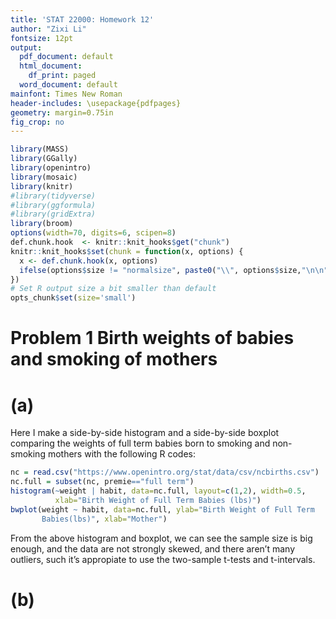 ```yaml
---
title: 'STAT 22000: Homework 12'
author: "Zixi Li"
fontsize: 12pt
output:
  pdf_document: default
  html_document:
    df_print: paged
  word_document: default
mainfont: Times New Roman
header-includes: \usepackage{pdfpages}
geometry: margin=0.75in
fig_crop: no
---
```


```r
library(MASS)
library(GGally)
library(openintro)
library(mosaic)
library(knitr)
#library(tidyverse)
#library(ggformula)
#library(gridExtra)
library(broom)
options(width=70, digits=6, scipen=8)
def.chunk.hook  <- knitr::knit_hooks$get("chunk")
knitr::knit_hooks$set(chunk = function(x, options) {
  x <- def.chunk.hook(x, options)
  ifelse(options$size != "normalsize", paste0("\\", options$size,"\n\n", x, "\n\n \\normalsize"), x)
})
# Set R output size a bit smaller than default
opts_chunk$set(size='small') 
```
# Problem 1 Birth weights of babies and smoking of mothers
# (a) 
Here I make a side-by-side histogram and a side-by-side boxplot comparing the weights of full term babies born to smoking and non-smoking mothers with the following R codes:
```r
nc = read.csv("https://www.openintro.org/stat/data/csv/ncbirths.csv")
nc.full = subset(nc, premie=="full term")
histogram(~weight | habit, data=nc.full, layout=c(1,2), width=0.5,
          xlab="Birth Weight of Full Term Babies (lbs)") 
bwplot(weight ~ habit, data=nc.full, ylab="Birth Weight of Full Term
       Babies(lbs)", xlab="Mother")
```

From the above histogram and boxplot, we can see the sample size is big enough, and the data are not strongly skewed, and there aren't many outliers, such it's appropiate to use the two-sample t-tests and t-intervals.

# (b)


